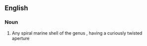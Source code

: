 ==English==
{{rfi|en}}
{{wikipedia}}
{{wikispecies|Persona}}

===Noun===
{{en-noun}}

# {{label|en|zoology}} Any spiral marine shell of the genus {{taxlink|Persona|genus|noshow=1}}, having a curiously twisted aperture